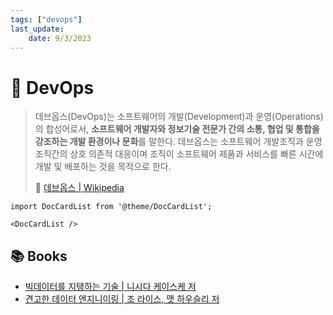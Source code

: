 ```yaml
---
tags: ["devops"]
last_update:
    date: 9/3/2023
---
```


# 🔄 DevOps

> 데브옵스(DevOps)는 소프트웨어의 개발(Development)과 운영(Operations)의 합성어로서, **소프트웨어 개발자와 정보기술 전문가 간의 소통, 협업 및 통합을 강조하는 개발 환경이나 문화**를 말한다. 데브옵스는 소프트웨어 개발조직과 운영조직간의 상호 의존적 대응이며 조직이 소프트웨어 제품과 서비스를 빠른 시간에 개발 및 배포하는 것을 목적으로 한다.
>
> 🔗 [데브옵스 | Wikipedia](https://ko.wikipedia.org/wiki/%EB%8D%B0%EB%B8%8C%EC%98%B5%EC%8A%A4)


```mdx-code-block
import DocCardList from '@theme/DocCardList';

<DocCardList />
```


## 📚 Books

- [빅데이터를 지탱하는 기술 | 니시다 케이스케 저](https://product.kyobobook.co.kr/detail/S000001916916)
- [견고한 데이터 엔지니이링 | 조 라이스, 맷 하우슬리 저](https://product.kyobobook.co.kr/detail/S000202731288)
